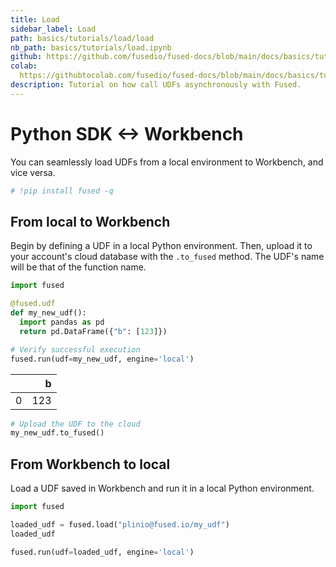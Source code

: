 ```yaml
---
title: Load
sidebar_label: Load
path: basics/tutorials/load/load
nb_path: basics/tutorials/load.ipynb
github: https://github.com/fusedio/fused-docs/blob/main/docs/basics/tutorials/load.ipynb
colab: 
  https://githubtocolab.com/fusedio/fused-docs/blob/main/docs/basics/tutorials/load.ipynb
description: Tutorial on how call UDFs asynchronously with Fused.
---
```



<LinkButtons
  githubUrl="https://github.com/fusedio/fused-docs/blob/main/docs/basics/tutorials/load.ipynb"
  colabUrl="https://githubtocolab.com/fusedio/fused-docs/blob/main/docs/basics/tutorials/load.ipynb"
/>

# Python SDK \<-> Workbench

You can seamlessly load UDFs from a local environment to Workbench, and vice versa.

```python
# !pip install fused -q
```

## From local to Workbench

Begin by defining a UDF in a local Python environment. Then, upload it to your account's
cloud database with the `.to_fused` method. The UDF's name will be that of the function
name.

```python
import fused

@fused.udf
def my_new_udf():
  import pandas as pd
  return pd.DataFrame({"b": [123]})
```

```python
# Verify successful execution
fused.run(udf=my_new_udf, engine='local')
```


|    |   b |
|---:|----:|
|  0 | 123 |

```python
# Upload the UDF to the cloud
my_new_udf.to_fused()
```

## From Workbench to local

Load a UDF saved in Workbench and run it in a local Python environment.

```python
import fused

loaded_udf = fused.load("plinio@fused.io/my_udf")
loaded_udf
```

```python
fused.run(udf=loaded_udf, engine='local')
```

